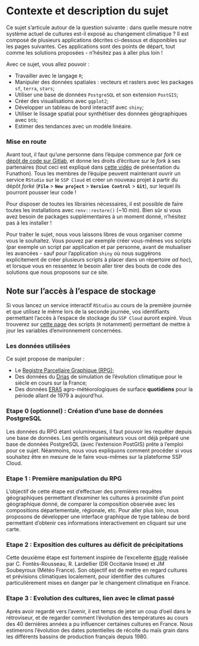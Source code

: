 # Contexte et description du sujet {.unnumbered}

Ce sujet s'articule autour de la question suivante : dans quelle mesure notre système actuel de cultures est-il exposé au changement climatique ? Il est composé de plusieurs applications décrites ci-dessous et disponibles sur les pages suivantes. Ces applications sont des points de départ, tout comme les solutions proposées - n'hésitez pas à aller plus loin !

Avec ce sujet, vous allez pouvoir :

- Travailler avec le langage `R`;
- Manipuler des données spatiales : vecteurs et rasters avec les packages `sf`, `terra`, `stars`;
- Utiliser une base de données `PostgreSQL` et son extension `PostGIS`;
- Créer des visualisations avec `ggplot2`;
- Développer un tableau de bord interactif avec `shiny`;
- Utiliser le lissage spatial pour synthétiser des données géographiques avec `btb`;
- Estimer des tendances avec un modèle linéaire.

### Mise en route {.unnumbered}

Avant tout, il faut qu'une personne dans l'équipe commence par *fork* ce [dépôt de code sur Gitlab](https://git.lab.sspcloud.fr/ssplab/funathon2023/funathon_sujet2), et donne les droits d'écriture sur le *fork* à ses partenaires (tout ceci est expliqué dans [cette vidéo](https://inseefrlab.github.io/funathon2023/additional.html) de présentation du Funathon). Tous les membres de l'équipe peuvent maintenant ouvrir un service `RStudio` sur le `SSP Cloud` et créer un nouveau projet à partir du dépôt *forké* (**`File`** > **`New project`** > **`Version Control`** > **`Git`**), sur lequel ils pourront pousser leur code !

Pour disposer de toutes les librairies nécessaires, il est possible de faire toutes les installations avec `renv::restore()` (~10 min). Bien sûr si vous avez besoin de packages supplémentaires à un moment donné, n'hésitez pas à les installer !

Pour traiter le sujet, nous vous laissons libres de vous organiser comme vous le souhaitez. Vous pouvez par exemple créer vous-mêmes vos scripts (par exemple un script par application et par personne, avant de mutualiser les avancées - sauf pour l'application `shiny` où nous suggérons explicitement de créer plusieurs scripts à placer dans un répertoire *ad hoc*), et lorsque vous en ressentez le besoin aller tirer des bouts de code des solutions que nous proposons sur ce site.

::: {.callout-note icon=false}
## Note sur l'accès à l'espace de stockage

Si vous lancez un service interactif `RStudio` au cours de la première journée et que utilisez le même lors de la seconde journée, vos identifiants permettant l'accès à l'espace de stockage du `SSP Cloud` auront expiré. Vous trouverez sur [cette page](https://datalab.sspcloud.fr/account/storage) des scripts (`R` notamment) permettant de mettre à jour les variables d'environnement concernées.
:::

### Les données utilisées {.unnumbered}

Ce sujet propose de manipuler :

- Le [Registre Parcellaire Graphique (RPG)](https://www.data.gouv.fr/fr/datasets/registre-parcellaire-graphique-rpg-contours-des-parcelles-et-ilots-culturaux-et-leur-groupe-de-cultures-majoritaire/);
- Des données du [Drias](http://www.drias-climat.fr/decouverte) de simulation de l'évolution climatique pour le siècle en cours sur la France;
- Des données [ERA5](https://cds.climate.copernicus.eu/cdsapp#!/dataset/sis-agrometeorological-indicators) agro-météorologiques de surface **quotidiens** pour la période allant de 1979 à aujourd'hui.

### Etape 0 (optionnel) : Création d'une base de données PostgreSQL {.unnumbered}

Les données du RPG étant volumineuses, il faut pouvoir les requêter depuis une base de données. Les gentils organisateurs vous ont déjà préparé une base de données PostgreSQL (avec l'extension PostGIS) prête à l'emploi pour ce sujet. Néanmoins, nous vous expliquons comment procéder si vous souhaitez être en mesure de le faire vous-mêmes sur la plateforme SSP Cloud.

### Etape 1 : Première manipulation du RPG {.unnumbered}

L'objectif de cette étape est d'effectuer des premières requêtes géographiques permettant d'examiner les cultures à proximité d'un point géographique donné, de comparer la composition observée avec les compositions départementale, régionale, etc. Pour aller plus loin, nous proposons de développer une interface graphique de type tableau de bord permettant d'obtenir ces informations interactivement en cliquant sur une carte.

### Etape 2 : Exposition des cultures au déficit de précipitations {.unnumbered}

Cette deuxième étape est fortement inspirée de l'excellente [étude](https://www.insee.fr/fr/statistiques/6522912) réalisée par C. Fontès-Rousseau, R. Lardellier (DR Occitanie Insee) et JM Soubeyroux (Météo France). Son objectif est de mettre en regard cultures et prévisions climatiques localement, pour identifier des cultures particulièrement mises en danger par le changement climatique en France.

### Etape 3 : Evolution des cultures, lien avec le climat passé {.unnumbered}

Après avoir regardé vers l'avenir, il est temps de jeter un coup d'oeil dans le rétroviseur, et de regarder comment l'évolution des températures au cours des 40 dernières années a pu influencer certaines cultures en France. Nous estimerons l'évolution des dates potentielles de récolte du maïs grain dans les différents bassins de production français depuis 1980.
